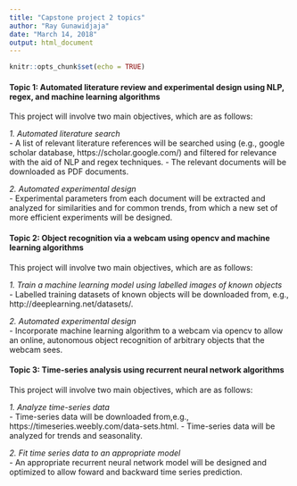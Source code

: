 ```yaml
---
title: "Capstone project 2 topics"
author: "Ray Gunawidjaja"
date: "March 14, 2018"
output: html_document
---
```


```r
knitr::opts_chunk$set(echo = TRUE)
```

#### Topic 1: Automated literature review and experimental design using NLP, regex, and machine learning algorithms

This project will involve two main objectives, which are as follows:

<p>
<i>1. Automated  literature search</i> <br>
- A list of relevant literature references will be searched using (e.g., google scholar database, https://scholar.google.com/) and filtered for relevance with the aid of NLP and regex techniques. 
- The relevant documents will be downloaded as PDF documents.
</p>
<p>
<i>2. Automated experimental design</i> <br>
- Experimental parameters from each document will be extracted and analyzed for similarities and for common trends, from which a new set of more efficient experiments will be designed. 
</p>

#### Topic 2: Object recognition via a webcam using opencv and machine learning algorithms

This project will involve two main objectives, which are as follows:

<p>
<i>1. Train a machine learning model using labelled images of known objects</i> <br>
- Labelled training datasets of known objects will be downloaded from, e.g., http://deeplearning.net/datasets/. 
</p>
<p>
<i>2. Automated experimental design</i> <br>
- Incorporate machine learning algorithm to a webcam via opencv to allow an online, autonomous object recognition of arbitrary objects that the webcam sees.
</p>


#### Topic 3: Time-series analysis using recurrent neural network algorithms

This project will involve two main objectives, which are as follows:

<p>
<i>1. Analyze time-series data</i> <br>
- Time-series data will be downloaded from,e.g., https://timeseries.weebly.com/data-sets.html.
- Time-series data will be analyzed for trends and seasonality.
</p>
<p>
<i>2. Fit time series data to an appropriate model</i> <br>
- An appropriate recurrent neural network model will be designed and optimized to allow foward and backward time series prediction.
</p>

